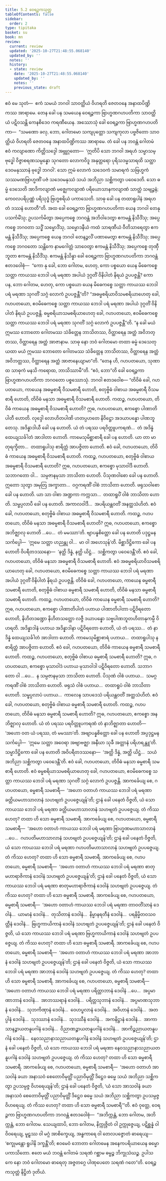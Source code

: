 ```yaml
---
title: 5.2 ဝေရဉ္ဇကသုတ္တ
tableOfContents: false
sidebar:
  order: 2
type: tipitaka
basket: su
book: mn
review:
  current: review
  updated: '2025-10-27T21:48:55.068140'
  updated_by: ''
  notes: ''
  history:
  - state: review
    date: '2025-10-27T21:48:55.068140'
    updated_by: ''
    notes: ''
    previous_state: draft
---
```



<ReviewStatus review={frontmatter.review} showDetails={true} />

<HypothesisAnnotation frontmatter={frontmatter} />

<DynamicBreadcrumb />

<Division number="444" book="mn" e="ch" v="24">

<Paragraph number="1479" book="mn">
ဧဝံ မေ သုတံ—  ဧကံ သမယံ ဘဂဝါ သာဝတ္ထိယံ ဝိဟရတိ ဇေတဝနေ အနာထပိဏ္ဍိကဿ အာရာမေ. တေန ခေါ ပန သမယေန ဝေရဉ္ဇကာ ဗြာဟ္မဏဂဟပတိကာ သာဝတ္ထိယံ ပဋိဝသန္တိ ကေနစိဒေဝ ကရဏီယေန. အဿောသုံ ခေါ ဝေရဉ္ဇကာ ဗြာဟ္မဏဂဟပတိကာ—  “သမဏော ခလု, ဘော, ဂေါတမော သကျပုတ္တော သကျကုလာ ပဗ္ဗဇိတော သာဝတ္ထိယံ ဝိဟရတိ ဇေတဝနေ အနာထပိဏ္ဍိကဿ အာရာမေ. တံ ခေါ ပန ဘဝန္တံ ဂေါတမံ ဧဝံ ကလျာဏော ကိတ္တိသဒ္ဒေါ အဗ္ဘုဂ္ဂတော—  ‘ဣတိပိ သော ဘဂဝါ အရဟံ သမ္မာသမ္ဗုဒ္ဓေါ ဝိဇ္ဇာစရဏသမ္ပန္နော သုဂတော လောကဝိဒူ အနုတ္တရော ပုရိသဒမ္မသာရထိ သတ္ထာ ဒေဝမနုဿာနံ ဗုဒ္ဓေါ ဘဂဝါ’. သော ဣမံ လောကံ သဒေဝကံ သမာရကံ သဗြဟ္မကံ သဿမဏဗြာဟ္မဏိံ ပဇံ သဒေဝမနုဿံ သယံ အဘိညာ သစ္ဆိကတွာ ပဝေဒေတိ. သော ဓမ္မံ ဒေသေတိ အာဒိကလျာဏံ မဇ္ဈေကလျာဏံ ပရိယောသာနကလျာဏံ သာတ္ထံ သဗျဉ္ဇနံ; ကေဝလပရိပုဏ္ဏံ ပရိသုဒ္ဓံ ဗြဟ္မစရိယံ ပကာသေတိ. သာဓု ခေါ ပန တထာရူပါနံ အရဟတံ ဒဿနံ ဟောတီ”တိ.
</Paragraph>

<Paragraph number="1480" book="mn">
အထ ခေါ ဝေရဉ္ဇကာ ဗြာဟ္မဏဂဟပတိကာ ယေန ဘဂဝါ တေနုပသင်္ကမိံသု; ဥပသင်္ကမိတွာ အပ္ပေကစ္စေ ဘဂဝန္တံ အဘိဝါဒေတွာ ဧကမန္တံ နိသီဒိံသု; အပ္ပေကစ္စေ ဘဂဝတာ သဒ္ဓိံ သမ္မောဒိံသု, သမ္မောဒနီယံ ကထံ သာရဏီယံ ဝီတိသာရေတွာ ဧကမန္တံ နိသီဒိံသု; အပ္ပေကစ္စေ ယေန ဘဂဝါ တေနဉ္ဇလိံ ပဏာမေတွာ ဧကမန္တံ နိသီဒိံသု; အပ္ပေကစ္စေ ဘဂဝတော သန္တိကေ နာမဂေါတ္တံ သာဝေတွာ ဧကမန္တံ နိသီဒိံသု; အပ္ပေကစ္စေ တုဏှီဘူတာ ဧကမန္တံ နိသီဒိံသု. ဧကမန္တံ နိသိန္နာ ခေါ ဝေရဉ္ဇကာ ဗြာဟ္မဏဂဟပတိကာ ဘဂဝန္တံ ဧတဒဝေါစုံ—  “ကော နု ခေါ, ဘော ဂေါတမ, ဟေတု, ကော ပစ္စယော ယေန မိဓေကစ္စေ သတ္တာ ကာယဿ ဘေဒါ ပရံ မရဏာ အပါယံ ဒုဂ္ဂတိံ ဝိနိပါတံ နိရယံ ဥပပဇ္ဇန္တိ? ကော ပန, ဘော ဂေါတမ, ဟေတု, ကော ပစ္စယော ယေန မိဓေကစ္စေ သတ္တာ ကာယဿ ဘေဒါ ပရံ မရဏာ သုဂတိံ သဂ္ဂံ လောကံ ဥပပဇ္ဇန္တီ”တိ?
</Paragraph>

<Paragraph number="1481" book="mn">
“အဓမ္မစရိယာဝိသမစရိယာဟေတု ခေါ, ဂဟပတယော, ဧဝမိဓေကစ္စေ သတ္တာ ကာယဿ ဘေဒါ ပရံ မရဏာ အပါယံ ဒုဂ္ဂတိံ ဝိနိပါတံ နိရယံ ဥပပဇ္ဇန္တိ. ဓမ္မစရိယာသမစရိယာဟေတု ခေါ, ဂဟပတယော, ဧဝမိဓေကစ္စေ သတ္တာ ကာယဿ ဘေဒါ ပရံ မရဏာ သုဂတိံ သဂ္ဂံ လောကံ ဥပပဇ္ဇန္တီ”တိ.
</Paragraph>

<Paragraph number="1482" book="mn">
“န ခေါ မယံ ဣမဿ ဘောတော ဂေါတမဿ သံခိတ္တေန ဘာသိတဿ, ဝိတ္ထာရေန အတ္ထံ အဝိဘတ္တဿ, ဝိတ္ထာရေန အတ္ထံ အာဇာနာမ. သာဓု နော ဘဝံ ဂေါတမော တထာ ဓမ္မံ ဒေသေတု ယထာ မယံ ဣမဿ ဘောတော ဂေါတမဿ သံခိတ္တေန ဘာသိတဿ, ဝိတ္ထာရေန အတ္ထံ အဝိဘတ္တဿ, ဝိတ္ထာရေန အတ္ထံ အာဇာနေယျာမာ”တိ. “တေန ဟိ, ဂဟပတယော, သုဏာထ သာဓုကံ မနသိ ကရောထ, ဘာသိဿာမီ”တိ. “ဧဝံ, ဘော”တိ ခေါ ဝေရဉ္ဇကာ ဗြာဟ္မဏဂဟပတိကာ ဘဂဝတော ပစ္စဿောသုံ. ဘဂဝါ ဧတဒဝေါစ—
</Paragraph>

</Division>
<Division number="445" book="mn" e="ch" v="24">

<Paragraph number="1483" book="mn">
“တိဝိဓံ ခေါ, ဂဟပတယော, ကာယေန အဓမ္မစာရီ ဝိသမစာရီ ဟောတိ, စတုဗ္ဗိဓံ ဝါစာယ အဓမ္မစာရီ ဝိသမစာရီ ဟောတိ, တိဝိဓံ မနသာ အဓမ္မစာရီ ဝိသမစာရီ ဟောတိ.
</Paragraph>

<Paragraph number="1484" book="mn">
ကထဉ္စ, ဂဟပတယော, တိဝိဓံ ကာယေန အဓမ္မစာရီ ဝိသမစာရီ ဟောတိ? ဣဓ, ဂဟပတယော, ဧကစ္စော ပါဏာတိပါတီ ဟောတိ. လုဒ္ဒေါ လောဟိတပါဏိ ဟတပ္ပဟတေ နိဝိဋ္ဌော အဒယာပန္နော ပါဏဘူတေသု. အဒိန္နာဒါယီ ခေါ ပန ဟောတိ. ယံ တံ ပရဿ ပရဝိတ္တူပကရဏံ…  တံ အဒိန္နံ ထေယျသင်္ခါတံ အာဒါတာ ဟောတိ. ကာမေသုမိစ္ဆာစာရီ ခေါ ပန ဟောတိ. ယာ တာ မာတုရက္ခိတာ…  တထာရူပါသု စာရိတ္တံ အာပဇ္ဇိတာ ဟောတိ. ဧဝံ ခေါ, ဂဟပတယော, တိဝိဓံ ကာယေန အဓမ္မစာရီ ဝိသမစာရီ ဟောတိ.
</Paragraph>

<Paragraph number="1485" book="mn">
ကထဉ္စ, ဂဟပတယော, စတုဗ္ဗိဓံ ဝါစာယ အဓမ္မစာရီ ဝိသမစာရီ ဟောတိ? ဣဓ, ဂဟပတယော, ဧကစ္စော မုသာဝါဒီ ဟောတိ. သဘာဂတော ဝါ…  သမ္ပဇာနမုသာ ဘာသိတာ ဟောတိ. ပိသုဏဝါစော ခေါ ပန ဟောတိ. ဣတော သုတွာ အမုတြ အက္ခာတာ…  ဝဂ္ဂကရဏိံ ဝါစံ ဘာသိတာ ဟောတိ. ဖရုသဝါစော ခေါ ပန ဟောတိ. ယာ သာ ဝါစာ အဏ္ဍကာ ကက္ကသာ…  တထာရူပိံ ဝါစံ ဘာသိတာ ဟောတိ. သမ္ဖပ္ပလာပီ ခေါ ပန ဟောတိ. အကာလဝါဒီ…  အပရိယန္တဝတိံ အနတ္ထသံဟိတံ. ဧဝံ ခေါ, ဂဟပတယော, စတုဗ္ဗိဓံ ဝါစာယ အဓမ္မစာရီ ဝိသမစာရီ ဟောတိ.
</Paragraph>

<Paragraph number="1486" book="mn">
ကထဉ္စ, ဂဟပတယော, တိဝိဓံ မနသာ အဓမ္မစာရီ ဝိသမစာရီ ဟောတိ? ဣဓ, ဂဟပတယော, ဧကစ္စော အဘိဇ္ဈာလု ဟောတိ …ပေ…  တံ မမဿာ’တိ. ဗျာပန္နစိတ္တော ခေါ ပန ဟောတိ ပဒုဋ္ဌမနသင်္ကပ္ပေါ—  ‘ဣမေ သတ္တာ ဟညန္တု ဝါ…  မာ ဝါ အဟေသုန်’တိ. မိစ္ဆာဒိဋ္ဌိကော ခေါ ပန ဟောတိ ဝိပရီတဒဿနော—  ‘နတ္ထိ ဒိန္နံ, နတ္ထိ ယိဋ္ဌံ…  သစ္ဆိကတွာ ပဝေဒေန္တီ’တိ. ဧဝံ ခေါ, ဂဟပတယော, တိဝိဓံ မနသာ အဓမ္မစာရီ ဝိသမစာရီ ဟောတိ.
</Paragraph>

<Paragraph number="1487" book="mn">
ဧဝံ အဓမ္မစရိယာဝိသမစရိယာဟေတု ခေါ, ဂဟပတယော, ဧဝမိဓေကစ္စေ သတ္တာ ကာယဿ ဘေဒါ ပရံ မရဏာ အပါယံ ဒုဂ္ဂတိံ ဝိနိပါတံ နိရယံ ဥပပဇ္ဇန္တိ.
</Paragraph>

</Division>
<Division number="446" book="mn" e="ch" v="24">

<Paragraph number="1488" book="mn">
တိဝိဓံ ခေါ, ဂဟပတယော, ကာယေန ဓမ္မစာရီ သမစာရီ ဟောတိ, စတုဗ္ဗိဓံ ဝါစာယ ဓမ္မစာရီ သမစာရီ ဟောတိ, တိဝိဓံ မနသာ ဓမ္မစာရီ သမစာရီ ဟောတိ.
</Paragraph>

<Paragraph number="1489" book="mn">
ကထဉ္စ, ဂဟပတယော, တိဝိဓံ ကာယေန ဓမ္မစာရီ သမစာရီ ဟောတိ? ဣဓ, ဂဟပတယော, ဧကစ္စော ပါဏာတိပါတံ ပဟာယ ပါဏာတိပါတာ ပဋိဝိရတော ဟောတိ, နိဟိတဒဏ္ဍော နိဟိတသတ္ထော လဇ္ဇီ ဒယာပန္နော သဗ္ဗပါဏဘူတဟိတာနုကမ္ပီ ဝိဟရတိ. အဒိန္နာဒါနံ ပဟာယ အဒိန္နာဒါနာ ပဋိဝိရတော ဟောတိ, ယံ တံ ပရဿ…  တံ နာဒိန္နံ ထေယျသင်္ခါတံ အာဒါတာ ဟောတိ. ကာမေသုမိစ္ဆာစာရံ ပဟာယ…  တထာရူပါသု န စာရိတ္တံ အာပဇ္ဇိတာ ဟောတိ. ဧဝံ ခေါ, ဂဟပတယော, တိဝိဓံ ကာယေန ဓမ္မစာရီ သမစာရီ ဟောတိ.
</Paragraph>

<Paragraph number="1490" book="mn">
ကထဉ္စ, ဂဟပတယော, စတုဗ္ဗိဓံ ဝါစာယ ဓမ္မစာရီ သမစာရီ ဟောတိ? ဣဓ, ဂဟပတယော, ဧကစ္စော မုသာဝါဒံ ပဟာယ မုသာဝါဒါ ပဋိဝိရတော ဟောတိ. သဘာဂတော ဝါ …ပေ…  န သမ္ပဇာနမုသာ ဘာသိတာ ဟောတိ. ပိသုဏံ ဝါစံ ပဟာယ…  သမဂ္ဂကရဏိံ ဝါစံ ဘာသိတာ ဟောတိ. ဖရုသံ ဝါစံ ပဟာယ…  တထာရူပံ ဝါစံ ဘာသိတာ ဟောတိ. သမ္ဖပ္ပလာပံ ပဟာယ…  ကာလေန သာပဒေသံ ပရိယန္တဝတိံ အတ္ထသံဟိတံ. ဧဝံ ခေါ, ဂဟပတယော, စတုဗ္ဗိဓံ ဝါစာယ ဓမ္မစာရီ သမစာရီ ဟောတိ.
</Paragraph>

<Paragraph number="1491" book="mn">
ကထဉ္စ, ဂဟပတယော, တိဝိဓံ မနသာ ဓမ္မစာရီ သမစာရီ ဟောတိ? ဣဓ, ဂဟပတယော, ဧကစ္စော အနဘိဇ္ဈာလု ဟောတိ. ယံ တံ ပရဿ ပရဝိတ္တူပကရဏံ တံ နာဘိဇ္ဈာတာ ဟောတိ—  ‘အဟော ဝတ ယံ ပရဿ, တံ မမဿာ’တိ. အဗျာပန္နစိတ္တော ခေါ ပန ဟောတိ အပ္ပဒုဋ္ဌမနသင်္ကပ္ပေါ—  ‘ဣမေ သတ္တာ အဝေရာ အဗျာဗဇ္ဈာ အနီဃာ သုခီ အတ္တာနံ ပရိဟရန္တူ’တိ. သမ္မာဒိဋ္ဌိကော ခေါ ပန ဟောတိ အဝိပရီတဒဿနော—  ‘အတ္ထိ ဒိန္နံ, အတ္ထိ ယိဋ္ဌံ…  သယံ အဘိညာ သစ္ဆိကတွာ ပဝေဒေန္တီ’တိ. ဧဝံ ခေါ, ဂဟပတယော, တိဝိဓံ မနသာ ဓမ္မစာရီ သမစာရီ ဟောတိ.
</Paragraph>

<Paragraph number="1492" book="mn">
ဧဝံ ဓမ္မစရိယာသမစရိယာဟေတု ခေါ, ဂဟပတယော, ဧဝမိဓေကစ္စေ သတ္တာ ကာယဿ ဘေဒါ ပရံ မရဏာ သုဂတိံ သဂ္ဂံ လောကံ ဥပပဇ္ဇန္တိ.
</Paragraph>

</Division>
<Division number="447" book="mn" e="ch" v="24">

<Paragraph number="1493" book="mn">
အာကင်္ခေယျ စေ, ဂဟပတယော, ဓမ္မစာရီ သမစာရီ—  ‘အဟော ဝတာဟံ ကာယဿ ဘေဒါ ပရံ မရဏာ ခတ္တိယမဟာသာလာနံ သဟဗျတံ ဥပပဇ္ဇေယျန်’တိ; ဌာနံ ခေါ ပနေတံ ဝိဇ္ဇတိ, ယံ သော ကာယဿ ဘေဒါ ပရံ မရဏာ ခတ္တိယမဟာသာလာနံ သဟဗျတံ ဥပပဇ္ဇေယျ. တံ ကိဿ ဟေတု? တထာ ဟိ သော ဓမ္မစာရီ သမစာရီ.
</Paragraph>

<Paragraph number="1494" book="mn">
အာကင်္ခေယျ စေ, ဂဟပတယော, ဓမ္မစာရီ သမစာရီ—  ‘အဟော ဝတာဟံ ကာယဿ ဘေဒါ ပရံ မရဏာ ဗြာဟ္မဏမဟာသာလာနံ …ပေ…  ဂဟပတိမဟာသာလာနံ သဟဗျတံ ဥပပဇ္ဇေယျန်’တိ; ဌာနံ ခေါ ပနေတံ ဝိဇ္ဇတိ, ယံ သော ကာယဿ ဘေဒါ ပရံ မရဏာ ဂဟပတိမဟာသာလာနံ သဟဗျတံ ဥပပဇ္ဇေယျ. တံ ကိဿ ဟေတု? တထာ ဟိ သော ဓမ္မစာရီ သမစာရီ.
</Paragraph>

<Paragraph number="1495" book="mn">
အာကင်္ခေယျ စေ, ဂဟပတယော, ဓမ္မစာရီ သမစာရီ—  ‘အဟော ဝတာဟံ ကာယဿ ဘေဒါ ပရံ မရဏာ စာတုမဟာရာဇိကာနံ ဒေဝါနံ သဟဗျတံ ဥပပဇ္ဇေယျန်’တိ; ဌာနံ ခေါ ပနေတံ ဝိဇ္ဇတိ, ယံ သော ကာယဿ ဘေဒါ ပရံ မရဏာ စာတုမဟာရာဇိကာနံ ဒေဝါနံ သဟဗျတံ ဥပပဇ္ဇေယျ. တံ ကိဿ ဟေတု? တထာ ဟိ သော ဓမ္မစာရီ သမစာရီ.
</Paragraph>

<Paragraph number="1496" book="mn">
အာကင်္ခေယျ စေ, ဂဟပတယော, ဓမ္မစာရီ သမစာရီ—  ‘အဟော ဝတာဟံ ကာယဿ ဘေဒါ ပရံ မရဏာ တာဝတိံသာနံ ဒေဝါနံ…  ယာမာနံ ဒေဝါနံ…  တုသိတာနံ ဒေဝါနံ…  နိမ္မာနရတီနံ ဒေဝါနံ…  ပရနိမ္မိတဝသဝတ္တီနံ ဒေဝါနံ…  ဗြဟ္မကာယိကာနံ ဒေဝါနံ သဟဗျတံ ဥပပဇ္ဇေယျန်’တိ; ဌာနံ ခေါ ပနေတံ ဝိဇ္ဇတိ, ယံ သော ကာယဿ ဘေဒါ ပရံ မရဏာ ဗြဟ္မကာယိကာနံ ဒေဝါနံ သဟဗျတံ ဥပပဇ္ဇေယျ. တံ ကိဿ ဟေတု? တထာ ဟိ သော ဓမ္မစာရီ သမစာရီ.
</Paragraph>

<Paragraph number="1497" book="mn">
အာကင်္ခေယျ စေ, ဂဟပတယော, ဓမ္မစာရီ သမစာရီ—  ‘အဟော ဝတာဟံ ကာယဿ ဘေဒါ ပရံ မရဏာ အာဘာနံ ဒေဝါနံ သဟဗျတံ ဥပပဇ္ဇေယျန်’တိ; ဌာနံ ခေါ ပနေတံ ဝိဇ္ဇတိ, ယံ သော ကာယဿ ဘေဒါ ပရံ မရဏာ အာဘာနံ ဒေဝါနံ သဟဗျတံ ဥပပဇ္ဇေယျ. တံ ကိဿ ဟေတု? တထာ ဟိ သော ဓမ္မစာရီ သမစာရီ.
</Paragraph>

<Paragraph number="1498" book="mn">
အာကင်္ခေယျ စေ, ဂဟပတယော, ဓမ္မစာရီ သမစာရီ—  ‘အဟော ဝတာဟံ ကာယဿ ဘေဒါ ပရံ မရဏာ ပရိတ္တာဘာနံ ဒေဝါနံ …ပေ…  အပ္ပမာဏာဘာနံ ဒေဝါနံ…  အာဘဿရာနံ ဒေဝါနံ…  ပရိတ္တသုဘာနံ ဒေဝါနံ…  အပ္ပမာဏသုဘာနံ ဒေဝါနံ…  သုဘကိဏှာနံ ဒေဝါနံ…  ဝေဟပ္ဖလာနံ ဒေဝါနံ…  အဝိဟာနံ ဒေဝါနံ…  အတပ္ပါနံ ဒေဝါနံ…  သုဒဿာနံ ဒေဝါနံ…  သုဒဿီနံ ဒေဝါနံ…  အကနိဋ္ဌာနံ ဒေဝါနံ…  အာကာသာနဉ္စာယတနူပဂါနံ ဒေဝါနံ…  ဝိညာဏဉ္စာယတနူပဂါနံ ဒေဝါနံ…  အာကိဉ္စညာယတနူပဂါနံ ဒေဝါနံ…  နေဝသညာနာသညာယတနူပဂါနံ ဒေဝါနံ သဟဗျတံ ဥပပဇ္ဇေယျန်’တိ; ဌာနံ ခေါ ပနေတံ ဝိဇ္ဇတိ, ယံ သော ကာယဿ ဘေဒါ ပရံ မရဏာ နေဝသညာနာသညာယတနူပဂါနံ ဒေဝါနံ သဟဗျတံ ဥပပဇ္ဇေယျ. တံ ကိဿ ဟေတု? တထာ ဟိ သော ဓမ္မစာရီ သမစာရီ.
</Paragraph>

<Paragraph number="1499" book="mn">
အာကင်္ခေယျ စေ, ဂဟပတယော, ဓမ္မစာရီ သမစာရီ—  ‘အဟော ဝတာဟံ အာသဝါနံ ခယာ အနာသဝံ စေတောဝိမုတ္တိံ ပညာဝိမုတ္တိံ ဒိဋ္ဌေဝ ဓမ္မေ သယံ အဘိညာ သစ္ဆိကတွာ ဥပသမ္ပဇ္ဇ ဝိဟရေယျန်’တိ; ဌာနံ ခေါ ပနေတံ ဝိဇ္ဇတိ, ‘ယံ သော အာသဝါနံ ခယာ အနာသဝံ စေတောဝိမုတ္တိံ ပညာဝိမုတ္တိံ ဒိဋ္ဌေဝ ဓမ္မေ သယံ အဘိညာ သစ္ဆိကတွာ ဥပသမ္ပဇ္ဇ ဝိဟရေယျ. တံ ကိဿ ဟေတု? တထာ ဟိ သော ဓမ္မစာရီ သမစာရီ’”တိ.
</Paragraph>

</Division>
<Division number="448" book="mn" e="ch" v="24">

<Paragraph number="1500" book="mn">
ဧဝံ ဝုတ္တေ, ဝေရဉ္ဇကာ ဗြာဟ္မဏဂဟပတိကာ ဘဂဝန္တံ ဧတဒဝေါစုံ—  “အဘိက္ကန္တံ, ဘော ဂေါတမ, အဘိက္ကန္တံ, ဘော ဂေါတမ. သေယျထာပိ, ဘော ဂေါတမ, နိက္ကုဇ္ဇိတံ ဝါ ဥက္ကုဇ္ဇေယျ, ပဋိစ္ဆန္နံ ဝါ ဝိဝရေယျ, မူဠှဿ ဝါ မဂ္ဂံ အာစိက္ခေယျ, အန္ဓကာရေ ဝါ တေလပဇ္ဇောတံ ဓာရေယျ—  ‘စက္ခုမန္တော ရူပါနိ ဒက္ခန္တီ’တိ; ဧဝမေဝံ ဘောတာ ဂေါတမေန အနေကပရိယာယေန ဓမ္မော ပကာသိတော. ဧတေ မယံ ဘဝန္တံ ဂေါတမံ သရဏံ ဂစ္ဆာမ ဓမ္မဉ္စ ဘိက္ခုသံဃဉ္စ. ဥပါသကေ နော ဘဝံ ဂေါတမော ဓာရေတု အဇ္ဇတဂ္ဂေ ပါဏုပေတေ သရဏံ ဂတေ”တိ.

</Paragraph>
</Division>

<Paragraph number="1501" type="center" book="mn">
ဝေရဉ္ဇကသုတ္တံ နိဋ္ဌိတံ ဒုတိယံ.
</Paragraph>